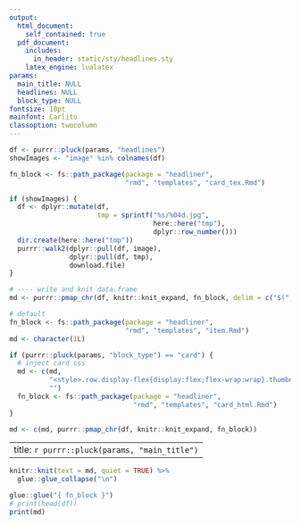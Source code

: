 ```yaml
---
output: 
  html_document:
    self_contained: true
  pdf_document:
    includes:
      in_header: static/sty/headlines.sty
    latex_engine: lualatex
params:
  main_title: NULL
  headlines: NULL
  block_type: NULL
fontsize: 10pt
mainfont: Carlito 
classoption: twocolumn
---
```


```r
df <- purrr::pluck(params, "headlines")
showImages <- "image" %in% colnames(df)
```


```r
fn_block <- fs::path_package(package = "headliner", 
                             "rmd", "templates", "card_tex.Rmd")

if (showImages) {
  df <- dplyr::mutate(df,
                      tmp = sprintf("%s/%04d.jpg",
                                    here::here("tmp"),
                                    dplyr::row_number()))
  dir.create(here::here("tmp"))
  purrr::walk2(dplyr::pull(df, image),
               dplyr::pull(df, tmp),
               download.file)
}

# ---- write and knit data.frame
md <- purrr::pmap_chr(df, knitr::knit_expand, fn_block, delim = c("$(", ")"))
```

```r
# default
fn_block <- fs::path_package(package = "headliner",
                             "rmd", "templates", "item.Rmd")
md <- character(1L)

if (purrr::pluck(params, "block_type") == "card") {
  # inject card css
  md <- c(md,
          "<style>.row.display-flex{display:flex;flex-wrap:wrap}.thumbnail{height:95%}.thumbnail{display:flex;flex-direction:column}</style>", 
          "")
  fn_block <- fs::path_package(package = "headliner",
                               "rmd", "templates", "card_html.Rmd")
}

md <- c(md, purrr::pmap_chr(df, knitr::knit_expand, fn_block))
```

---
title: `r purrr::pluck(params, "main_title")`
---

```r
knitr::knit(text = md, quiet = TRUE) %>% 
  glue::glue_collapse("\n")
```

```r
glue::glue("{ fn_block }")
# print(head(df))
print(md)
```

